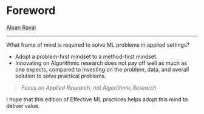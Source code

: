 # Foreword
[Alpan Raval](https://www.wadhwaniai.org/team/alpan-raval/)

---

What  frame of mind is required to solve ML problems in applied settings?

* Adopt a problem-first mindset to a method-first mindset. 
* Innovating on Algorithmic research does not pay off well as much as one expects, compared to investing on the problem, data, and overall solution to solve practical problems.

> _Focus on Applied Research, not Algorithmic Research_

I hope that this edition of Effective ML practices helps adopt this mind to deliver value.